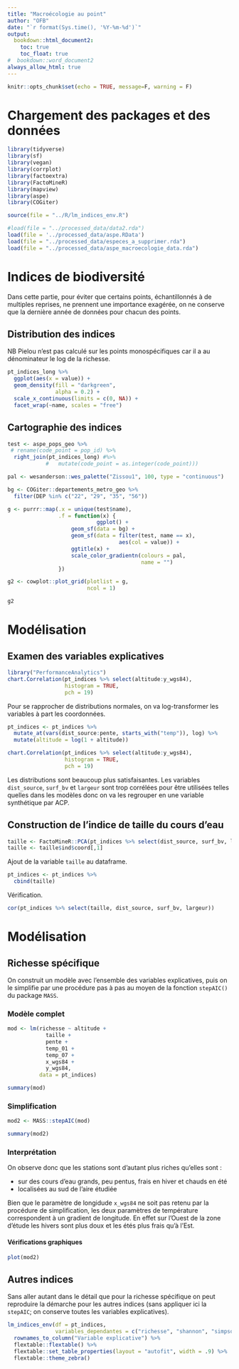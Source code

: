 ```yaml
---
title: "Macroécologie au point"
author: "OFB"
date: "`r format(Sys.time(), '%Y-%m-%d')`"
output:
  bookdown::html_document2:
    toc: true
    toc_float: true
#  bookdown::word_document2
always_allow_html: true
---
```


```r
knitr::opts_chunk$set(echo = TRUE, message=F, warning = F)
```

# Chargement des packages et des données

```r
library(tidyverse)
library(sf)
library(vegan)
library(corrplot)
library(factoextra)
library(FactoMineR)
library(mapview)
library(aspe)
library(COGiter)

source(file = "../R/lm_indices_env.R")
```


```r
#load(file = "../processed_data/data2.rda")
load(file = '../processed_data/aspe.RData')
load(file = "../processed_data/especes_a_supprimer.rda")
load(file = "../processed_data/aspe_macroecologie_data.rda")
```


# Indices de biodiversité

Dans cette partie, pour éviter que certains points, échantillonnés à de multiples reprises, ne prennent une importance exagérée, on ne conserve que la dernière année de données pour chacun des points.

## Distribution des indices

NB Pielou n'est pas calculé sur les points monospécifiques car il a au dénominateur le log de la richesse.

```r
pt_indices_long %>% 
  ggplot(aes(x = value)) + 
  geom_density(fill = "darkgreen",
               alpha = 0.2) +
  scale_x_continuous(limits = c(0, NA)) +
  facet_wrap(~name, scales = "free")
```


## Cartographie des indices

```r
test <- aspe_pops_geo %>%
 # rename(code_point = pop_id) %>% 
  right_join(pt_indices_long) #%>% 
            #   mutate(code_point = as.integer(code_point)))

pal <- wesanderson::wes_palette("Zissou1", 100, type = "continuous")

bg <- COGiter::departements_metro_geo %>% 
  filter(DEP %in% c("22", "29", "35", "56"))

g <- purrr::map(.x = unique(test$name),
                .f = function(x) {
                            ggplot() +
                    geom_sf(data = bg) +
                    geom_sf(data = filter(test, name == x),
                                   aes(col = value)) +
                    ggtitle(x) +
                    scale_color_gradientn(colours = pal,
                                          name = "")
                })

g2 <- cowplot::plot_grid(plotlist = g,
                         ncol = 1)

g2
```

# Modélisation

## Examen des variables explicatives

```r
library("PerformanceAnalytics")
chart.Correlation(pt_indices %>% select(altitude:y_wgs84),
                  histogram = TRUE,
                  pch = 19)
```

Pour se rapprocher de distributions normales, on va log-transformer les variables à part les coordonnées.

```r
pt_indices <- pt_indices %>%
  mutate_at(vars(dist_source:pente, starts_with("temp")), log) %>% 
  mutate(altitude = log(1 + altitude))

chart.Correlation(pt_indices %>% select(altitude:y_wgs84),
                  histogram = TRUE,
                  pch = 19)
```

Les distributions sont beaucoup plus satisfaisantes. Les variables `dist_source`, `surf_bv` et `largeur` sont trop corrélées pour être utilisées telles quelles dans les modèles donc on va les regrouper en une variable synthétique par ACP.

## Construction de l'indice de taille du cours d'eau

```r
taille <- FactoMineR::PCA(pt_indices %>% select(dist_source, surf_bv, largeur))
taille <- taille$ind$coord[,1]
```

Ajout de la variable `taille` au dataframe.

```r
pt_indices <- pt_indices %>% 
  cbind(taille)
```

Vérification.

```r
cor(pt_indices %>% select(taille, dist_source, surf_bv, largeur))
```

# Modélisation

## Richesse spécifique

On construit un modèle avec l'ensemble des variables explicatives, puis on le simplifie par une procédure pas à pas au moyen de la fonction `stepAIC()` du package `MASS`.

### Modèle complet

```r
mod <- lm(richesse ~ altitude +
            taille +
            pente +
            temp_01 +
            temp_07 +
            x_wgs84 +
            y_wgs84,
          data = pt_indices)

summary(mod)
```

### Simplification

```r
mod2 <- MASS::stepAIC(mod)
```


```r
summary(mod2)
```

### Interprétation

On observe donc que les stations sont d'autant plus riches qu'elles sont :

- sur des cours d'eau grands, peu pentus, frais en hiver et chauds en été
- localisées au sud de l'aire étudiée

Bien que le paramètre de longidude `x_wgs84` ne soit pas retenu par la procédure de simplification, les deux paramètres de température correspondent à un gradient de longitude. En effet sur l'Ouest de la zone d'étude les hivers sont plus doux et les étés plus frais qu'à l'Est.

#### Vérifications graphiques

```r
plot(mod2)
```

## Autres indices

Sans aller autant dans le détail que pour la richesse spécifique on peut reproduire la démarche pour les autres indices (sans appliquer ici la `stepAIC`; on conserve toutes les variables explicatives).

```r
lm_indices_env(df = pt_indices,
               variables_dependantes = c("richesse", "shannon", "simpson", "pielou")) %>% 
  rownames_to_column("Variable explicative") %>% 
  flextable::flextable() %>% 
  flextable::set_table_properties(layout = "autofit", width = .9) %>% 
  flextable::theme_zebra()
```





